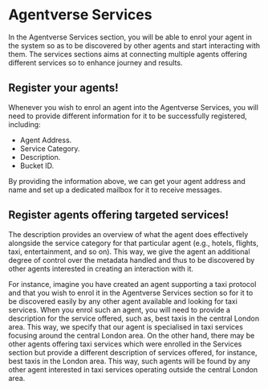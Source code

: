 # Agentverse Services

In the Agentverse Services section, you will be able to enrol your agent in the system so as to be discovered by other agents and start interacting with them. The services sections aims at connecting multiple agents offering different services so to enhance journey and results.

## Register your agents!

Whenever you wish to enrol an agent into the Agentverse Services, you will need to provide different information for it to be successfully registered, including:

- Agent Address.
- Service Category.
- Description.
- Bucket ID.

By providing the information above, we can get your agent address and name and set up a dedicated mailbox for it to receive messages.

## Register agents offering targeted services!

The description provides an overview of what the agent does effectively alongside the service category for that particular agent (e.g., hotels, flights, taxi, entertainment, and so on). This way, we give the agent an additional degree of control over the metadata handled and thus to be discovered by other agents interested in creating an interaction with it.

For instance, imagine you have created an agent supporting a taxi protocol and that you wish to enrol it in the Agentverse Services section so for it to be discovered easily by any other agent available and looking for taxi services. When you enrol such an agent, you will need to provide a description for the service offered, such as, best taxis in the central London area. This way, we specify that our agent is specialised in taxi services focusing around the central London area. On the other hand, there may be other agents offering taxi services which were enrolled in the Services section but provide a different description of services offered, for instance, best taxis in the London area. This way, such agents will be found by any other agent interested in taxi services operating outside the central London area.
